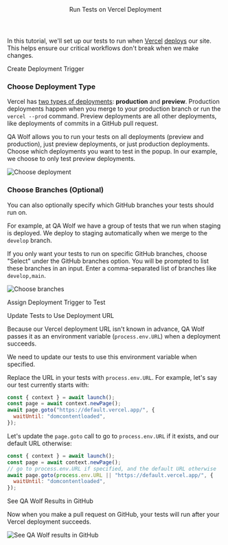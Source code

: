 

<Layout>

<Header>Run Tests on Vercel Deployment</Header>

In this tutorial, we'll set up our tests to run when <a href="https://vercel.com/" target="_blank">Vercel</a> <a href="https://vercel.com/docs/platform/deployments" target="_blank">deploys</a> our site. This helps ensure our critical workflows don't break when we make changes.

<SubHeader>Create Deployment Trigger</SubHeader>

<CreateTrigger description="on Vercel deployments" />

<InstallGitHubApp service="vercel" />

### Choose Deployment Type

Vercel has <a href="https://vercel.com/docs/platform/deployments#deployment-types" target="\_blank">two types of deployments</a>: **production** and **preview**. Production deployments happen when you merge to your production branch or run the `vercel --prod` command. Preview deployments are all other deployments, like deployments of commits in a GitHub pull request.

QA Wolf allows you to run your tests on all deployments (preview and production), just preview deployments, or just production deployments. Choose which deployments you want to test in the popup. In our example, we choose to only test preview deployments.

<Image
  alt="Choose deployment"
  height={74}
  src="/docs/run-tests-on-vercel-deployment/choose-deployment.png"
  width={488}
/>

### Choose Branches (Optional)

You can also optionally specify which GitHub branches your tests should run on.

For example, at QA Wolf we have a group of tests that we run when staging is deployed. We deploy to staging automatically when we merge to the `develop` branch.

If you only want your tests to run on specific GitHub branches, choose "Select" under the GitHub branches option. You will be prompted to list these branches in an input. Enter a comma-separated list of branches like `develop,main`.

<Image
  alt="Choose branches"
  height={78}
  src="/docs/run-tests-on-vercel-deployment/choose-branches.png"
  width={488}
/>

<ChooseEnvironment />

<SubHeader>Assign Deployment Trigger to Test</SubHeader>

<AssignTrigger doc="run-tests-on-vercel-deployment" />

<SubHeader>Update Tests to Use Deployment URL</SubHeader>

Because our Vercel deployment URL isn't known in advance, QA Wolf passes it as an <Link href="use-environment-variables">environment variable</Link> (`process.env.URL`) when a deployment succeeds.

We need to update our tests to use this environment variable when specified.

Replace the URL in your tests with `process.env.URL`. For example, let's say our test currently starts with:

```js
const { context } = await launch();
const page = await context.newPage();
await page.goto("https://default.vercel.app/", {
  waitUntil: "domcontentloaded",
});
```

Let's update the `page.goto` call to go to `process.env.URL` if it exists, and our default URL otherwise:

```js
const { context } = await launch();
const page = await context.newPage();
// go to process.env.URL if specified, and the default URL otherwise
await page.goto(process.env.URL || "https://default.vercel.app/", {
  waitUntil: "domcontentloaded",
});
```

<SubHeader>See QA Wolf Results in GitHub</SubHeader>

Now when you make a pull request on GitHub, your tests will run after your Vercel deployment succeeds.

<Image
  alt="See QA Wolf results in GitHub"
  height={202}
  src="/docs/run-tests-on-vercel-deployment/github-checks.png"
  width={600}
/>

<ViewRunHistory description="on Vercel deployments" />

</Layout>
